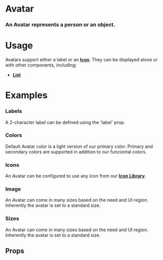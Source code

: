
<Meta title="Atoms|Avatar" component={Avatar} />

# Avatar

### An Avatar represents a person or an object.

<Preview withToolbar>
  <Story name="Standard">
    <Avatar label="LG" />
  </Story>
</Preview>

# Usage

Avatars support either a label or an **[Icon](/?path=/docs/atoms-icon--documentation)**. They can be displayed alone or with other components, including:

- **[List](/?path=/docs/blocks-list--documentation)**

# Examples

### Labels

A 2-character label can be defined using the 'label' prop.

<Preview>
  <Story name="Labels">
    <Grid columns="4">
      <Avatar label="AB" />
      <Avatar label="CD" />
      <Avatar label="ST" />
      <Avatar label="UV" />
    </Grid>
  </Story>
</Preview>

### Colors

Default Avatar color is a light version of our primary color. Primary and secondary colors are supported in addition to our funciontal colors.

<Preview>
  <Story name="Colors">
    <Grid columns="4">
      <Avatar label="DF" />
      <Avatar label="PR" color="primary" />
      <Avatar label="SC" color="secondary" />
      <Avatar label="IN" color="info" />
      <Avatar label="SC" color="success" />
      <Avatar label="WN" color="warning" />
      <Avatar label="AL" color="alert" />
    </Grid>
  </Story>
</Preview>

### Icons

An Avatar can be configured to use any icon from our **[Icon Library](/?path=/docs/application-libraries-icon-library--app-icons)**.

<Preview>
  <Story name="Icons">
    <Grid columns="4">
      <Avatar icon="alert" />
      <Avatar icon="bookmark_solid" />
      <Avatar icon="home" />
      <Avatar icon="mail" />
    </Grid>
  </Story>
</Preview>


### Image

An Avatar can come in many sizes based on the need and UI region. Inherently the avatar is set to a standard size.

<Preview>
  <Story name="Image">
    <Grid columns="4">
      <Avatar size="3x" image src="https://encrypted-tbn0.gstatic.com/images?q=tbn:ANd9GcRKFattKrNRvWlq7W5k_19wjiYpmqVUFgw4vDIrgWL5l2BQuRAE"/>
       <Avatar size="4x" image src="https://encrypted-tbn0.gstatic.com/images?q=tbn:ANd9GcRKFattKrNRvWlq7W5k_19wjiYpmqVUFgw4vDIrgWL5l2BQuRAE"/>
    </Grid>
  </Story>
</Preview>

### Sizes

An Avatar can come in many sizes based on the need and UI region. Inherently the avatar is set to a standard size.

<Preview>
  <Story name="Sizes">
    <Grid columns="4">
      <Avatar label="1x" size="1x" />
      <Avatar label="2x" size="2x" />
      <Avatar label="3x" size="3x" />
      <Avatar label="4x" size="4x" />
    </Grid>
  </Story>
</Preview>



## Props

<Props of={Avatar} />
